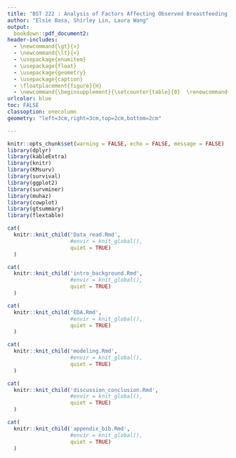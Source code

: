 ```yaml
---
title: "BST 222 : Analysis of Factors Affecting Observed Breastfeeding Durations"
author: "Elsie Basa, Shirley Lin, Laura Wang"
output: 
  bookdown::pdf_document2:
header-includes:
  - \newcommand{\gt}{>} 
  - \newcommand{\lt}{<}
  - \usepackage{enumitem}
  - \usepackage{float}
  - \usepackage{geometry}
  - \usepackage{caption}
  - \floatplacement{figure}{H}
  - \newcommand{\beginsupplement}{\setcounter{table}{0}  \renewcommand{\thetable}{S\arabic{table}} \setcounter{figure}{0} \renewcommand{\thefigure}{S\arabic{figure}}}
urlcolor: blue
toc: FALSE
classoption: onecolumn
geometry: "left=3cm,right=3cm,top=2cm,bottom=2cm"

---
```


```r
knitr::opts_chunk$set(warning = FALSE, echo = FALSE, message = FALSE)
library(dplyr)
library(kableExtra)
library(knitr)
library(KMsurv)
library(survival)
library(ggplot2)
library(survminer)
library(muhaz)
library(cowplot)
library(gtsummary)
library(flextable)
```

```r

cat(
  knitr::knit_child('Data_read.Rmd', 
                    #envir = knit_global(), 
                    quiet = TRUE)
  )

```

```r

cat(
  knitr::knit_child('intro_background.Rmd', 
                    #envir = knit_global(), 
                    quiet = TRUE)
  )

```

```r

cat(
  knitr::knit_child('EDA.Rmd', 
                    #envir = knit_global(), 
                    quiet = TRUE)
  )

```

```r

cat(
  knitr::knit_child('modeling.Rmd', 
                    #envir = knit_global(), 
                    quiet = TRUE)
  )

```


```r

cat(
  knitr::knit_child('discussion_conclusion.Rmd', 
                    #envir = knit_global(), 
                    quiet = TRUE)
  )

```

\pagebreak
\beginsupplement
```r

cat(
  knitr::knit_child('appendix_bib.Rmd', 
                    #envir = knit_global(), 
                    quiet = TRUE)
  )

```

